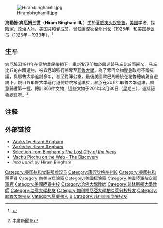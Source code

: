 [[File:HirambinghamIII.jpg|thumb]]

'''海勒姆·宾厄姆三世'''（'''Hiram Bingham III'''，{{bd|1875年|11月19日|1956年|6月6日|catIdx=Bingham}}）生於[[夏威夷|夏威夷]][[火奴鲁鲁|火奴鲁鲁]]，[[美国|美国]]学者、探险家、政治人物，[[美国共和党|美国共和党]]成员，曾任[[康涅狄格州|康涅狄格州]]州长（1925年）和[[美国参议员|美国参议员]]（1925年－1933年）。<ref>{{Cite web |url=https://connecticuthistory.org/hiram-bingham-iii-machu-picchu-explorer-and-politician/ |title=Hiram Bingham III: Machu Picchu Explorer and Politician |access-date=2018-07-23 |archive-date=2021-01-15 |archive-url=https://web.archive.org/web/20210115233854/https://connecticuthistory.org/hiram-bingham-iii-machu-picchu-explorer-and-politician/ |dead-url=no }}</ref>

==生平==
宾厄姆因1911年在當地農民帶領下，重新发现[[印加帝国|印加帝国]]遗迹[[马丘比丘|马丘比丘]]而闻名。马丘比丘的古蹟遺物，被宾厄姆強行掠奪至[[耶魯大學|耶魯大學]]。為了索回文物[[祕魯|祕魯]]政府不斷抗議，與耶鲁大學追討多年，甚至對簿公堂，最後美國歐巴馬總統在祕魯總統親自遊說下，親自與耶魯大學進行道德勸說希望讓步，終於在2011年耶魯大學退讓，願意歸還第一批、總計366件文物，這些文物于2011年3月30日（星期三），運抵祕魯總統府。<ref>{{cite web|title=耶魯大學歸還馬丘比丘文物|url=http://tw.news.yahoo.com/article/url/d/a/110331/1/2p09h.html|accessdate=2011-04-01|deadurl=yes|archiveurl=https://web.archive.org/web/20110404234349/http://tw.news.yahoo.com/article/url/d/a/110331/1/2p09h.html|archivedate=2011-04-04}}中廣新聞網</ref>
== 注释 ==
<div class="references-small" >
<references />
</div>
== 外部链接 ==
* [http://www.archive.org/search.php?query=Hiram%20Bingham%201956%20AND%20mediatype%3Atexts Works by Hiram Bingham]
* [http://books.google.com/books?q=%22hiram+bingham%22&btnG=Search+Books&as_brr=1 Works by Hiram Bingham]
* [https://web.archive.org/web/20090218135955/http://labyrinthina.com/bingham.htm Selection from Bingham's ''The Lost City of the Incas'']
* [https://web.archive.org/web/20041027004636/http://www.isidore-of-seville.com/machu/2.html Machu Picchu on the Web - The Discovery]
* [http://www.kellscraft.com/IncaLand/incalandscontents.html ''Inca Land'', by Hiram Bingham] {{Wayback|url=http://www.kellscraft.com/IncaLand/incalandscontents.html |date=20070303072747 }}

{{Authority control}}
{{DEFAULTSORT:Bingham, Hiram}}
[[Category:美国共和党联邦参议员|Category:美国共和党联邦参议员]]
[[Category:康涅狄格州州长|Category:康涅狄格州州长]]
[[Category:美國共和黨黨員|Category:美國共和黨黨員]]
[[Category:南美洲探險家|Category:南美洲探險家]]
[[Category:美國探險家|Category:美國探險家]]
[[Category:美國陸軍航空軍軍官|Category:美國陸軍航空軍軍官]]
[[Category:美國陸軍中校|Category:美國陸軍中校]]
[[Category:哈佛大學教師|Category:哈佛大學教師]]
[[Category:普林斯頓大學教師|Category:普林斯頓大學教師]]
[[Category:哈佛大學校友|Category:哈佛大學校友]]
[[Category:加利福尼亞大學柏克萊分校校友|Category:加利福尼亞大學柏克萊分校校友]]
[[Category:耶魯大學校友|Category:耶魯大學校友]]
[[Category:夏威夷人|Category:夏威夷人]]
[[Category:共濟會會員|B]]
[[Category:菲利普斯学院校友|Category:菲利普斯学院校友]]